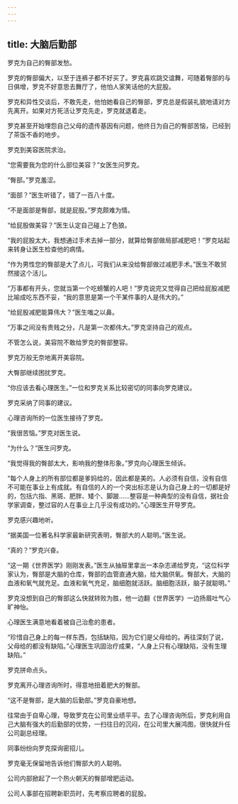```yaml
---
---
---
```

title: 大脑后勤部
---




罗克为自己的臀部发愁。

罗克的臀部偏大，以至于连裤子都不好买了。罗克喜欢跳交谊舞，可随着臀部的与日俱增，罗克不好意思去舞厅了，他怕人家笑话他的大屁股。

罗克和异性交谈后，不敢先走，他怕她看自己的臀部，罗克总是假装礼貌地请对方先离开。如果对方死活让罗克先走，罗克就退着走。

罗克甚至开始埋怨自己父母的遗传基因有问题，他终日为自己的臀部苦恼，已经到了茶饭不香的地步。

罗克到美容医院求治。

“您需要我为您的什么部位美容？”女医生问罗克。

“臀部。”罗克羞涩。

“面部？”医生听错了，错了一百八十度。

“不是面部是臀部，就是屁股。”罗克颇难为情。

“给屁股做美容？”医生认定自己碰上了色狼。

“我的屁股太大，我想通过手术去掉一部分，就算给臀部做局部减肥吧！”罗克站起来转身让医生检查他的病情。

“作为男性您的臀部是大了点儿，可我们从来没给臀部做过减肥手术。”医生不敢贸然接这个活儿。

“万事都有开头，您就当第一个吃螃蟹的人吧！”罗克说完又觉得自己把给屁股减肥比喻成吃东西不妥，“我的意思是第一个干某件事的人是伟大的。”

“给屁股减肥能算伟大？”医生嗤之以鼻。

“万事之间没有贵贱之分，凡是第一次都伟大。”罗克坚持自己的观点。

不管怎么说，美容院不敢给罗克的臀部整容。

罗克万般无奈地离开美容院。

大臀部继续困扰罗克。

“你应该去看心理医生。”一位和罗克关系比较密切的同事向罗克建议。

罗克采纳了同事的建议。

心理咨询所的一位医生接待了罗克。

“我很苦恼。”罗克对医生说。

“为什么？”医生问罗克。

“我觉得我的臀部太大，影响我的整体形象。”罗克向心理医生倾诉。

“每个人身上的所有部位都是爹妈给的，因此都是美的。人必须有自信，没有自信不可能在事业上有成就。有自信的人的一个突出标志是认为自己身上的一切都是好的，包括六指、黑斑、肥胖、矮个、脚跛……整容是一种典型的没有自信，据社会学家调查，整过容的人在事业上几乎没有成功的。”心理医生开导罗克。

罗克感兴趣地听。

“据美国一位著名科学家最新研究表明，臀部大的人聪明。”医生说。

“真的？”罗克兴奋。

“这一期《世界医学》刚刚发表。”医生从抽屉里拿出一本杂志递给罗克，“这位科学家认为，臀部是大脑的仓库，臀部的血管直通大脑，给大脑供氧。臀部大，大脑的血液和氧气就充足。血液和氧气充足，脑细胞就活跃。脑细胞活跃，脑子就聪明。”

罗克没想到自己的臀部这么快就转败为胜，他一边翻《世界医学》一边扬眉吐气心旷神怡。

心理医生满意地看着被自己治愈的患者。

“珍惜自己身上的每一样东西，包括缺陷，因为它们是父母给的。再往深刻了说，父母给的都没有缺陷。”心理医生巩固治疗成果，“人身上只有心理缺陷，没有生理缺陷。”

罗克拼命点头。

罗克离开心理咨询所时，得意地扭着肥大的臀部。

“这不是臀部，是大脑的后勤部。”罗克自豪地想。

往常由于自卑心理，导致罗克在公司里业绩平平。去了心理咨询所后，罗克利用自己大脑有强大的后勤部的优势，一扫往日的沉闷，在公司里大展鸿图，很快就升任公司副总经理。

同事纷纷向罗克探询密招儿。

罗克毫无保留地告诉他们臀部大的人聪明。

公司内部掀起了一个热火朝天的臀部增肥运动。

公司人事部在招聘新职员时，先考察应聘者的屁股。